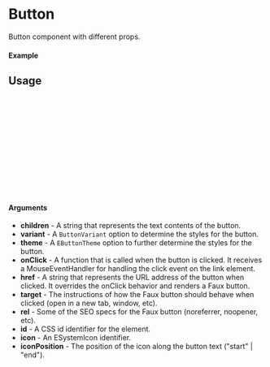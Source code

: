 
<Meta of={Button} title="Button" />

# Button

Button component with different props.

#### Example

<Canvas of={Button.Primary} />

## Usage

```ts
import {Button} from "oneiros";

const Example = () => {
  return (
      <Button
        variant={ButtonVariant.FILLED}
        theme={EButtonTheme.PRIMARY}
        onClick={()=> console.log("Clicked")}
      />
  );
};

export default Example;
```

#### Arguments

- **children** - A string that represents the text contents of the button.
- **variant** - A `ButtonVariant` option to determine the styles for the button.
- **theme** - A `EButtonTheme` option to further determine the styles for the button.
- **onClick** - A function that is called when the button is clicked. It receives a MouseEventHandler for handling the click event on the link element.
- **href** - A string that represents the URL address of the button when clicked. It overrides the onClick behavior and renders a Faux button.
- **target** - The instructions of how the Faux button should behave when clicked (open in a new tab, window, etc).
- **rel** - Some of the SEO specs for the Faux button (noreferrer, noopener, etc).
- **id** - A CSS id identifier for the element.
- **icon** - An ESystemIcon identifier.
- **iconPosition** - The position of the icon along the button text ("start" | "end").